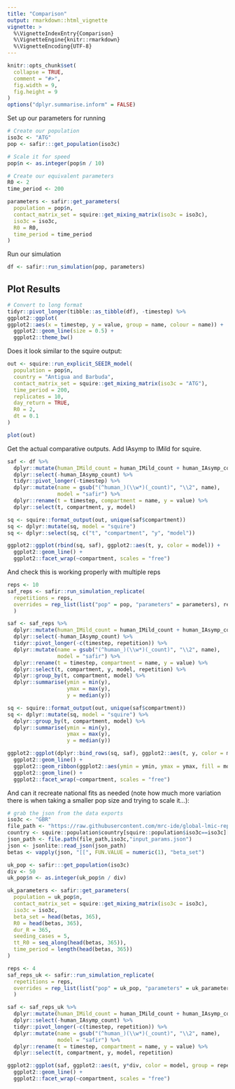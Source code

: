 ```yaml
---
title: "Comparison"
output: rmarkdown::html_vignette
vignette: >
  %\VignetteIndexEntry{Comparison}
  %\VignetteEngine{knitr::rmarkdown}
  %\VignetteEncoding{UTF-8}
---
```


```r
knitr::opts_chunk$set(
  collapse = TRUE,
  comment = "#>", 
  fig.width = 9, 
  fig.height = 9
)
options("dplyr.summarise.inform" = FALSE)
```

Set up our parameters for running

```r

# Create our population
iso3c <- "ATG"
pop <- safir:::get_population(iso3c)

# Scale it for speed
pop$n <- as.integer(pop$n / 10)

# Create our equivalent parameters
R0 <- 2
time_period <- 200

parameters <- safir::get_parameters(
  population = pop$n,
  contact_matrix_set = squire::get_mixing_matrix(iso3c = iso3c),
  iso3c = iso3c,
  R0 = R0,
  time_period = time_period
)


```

Run our simulation

```r

df <- safir::run_simulation(pop, parameters)

```

## Plot Results

```r
# Convert to long format
tidyr::pivot_longer(tibble::as_tibble(df), -timestep) %>% 
ggplot2::ggplot(
ggplot2::aes(x = timestep, y = value, group = name, colour = name)) +
  ggplot2::geom_line(size = 0.5) +
  ggplot2::theme_bw()
```

Does it look similar to the squire output:

```r

out <- squire::run_explicit_SEEIR_model(
  population = pop$n, 
  country = "Antigua and Barbuda", 
  contact_matrix_set = squire::get_mixing_matrix(iso3c = "ATG"),
  time_period = 200, 
  replicates = 10,
  day_return = TRUE, 
  R0 = 2, 
  dt = 0.1
)

plot(out)

```

Get the actual comparative outputs. Add IAsymp to IMild for squire.

```r

saf <- df %>% 
  dplyr::mutate(human_IMild_count = human_IMild_count + human_IAsymp_count) %>% 
  dplyr::select(-human_IAsymp_count) %>% 
  tidyr::pivot_longer(-timestep) %>% 
  dplyr::mutate(name = gsub("(^human_)(\\w*)(_count)", "\\2", name), 
                model = "safir") %>% 
  dplyr::rename(t = timestep, compartment = name, y = value) %>% 
  dplyr::select(t, compartment, y, model)

sq <- squire::format_output(out, unique(saf$compartment))
sq <- dplyr::mutate(sq, model = "squire")
sq <- dplyr::select(sq, c("t", "compartment", "y", "model"))

ggplot2::ggplot(rbind(sq, saf), ggplot2::aes(t, y, color = model)) +
  ggplot2::geom_line() +
  ggplot2::facet_wrap(~compartment, scales = "free")

```

And check this is working properly with multiple reps

```r

reps <- 10
saf_reps <- safir::run_simulation_replicate(
  repetitions = reps, 
  overrides = rep_list(list("pop" = pop, "parameters" = parameters), reps)
  )

saf <- saf_reps %>% 
  dplyr::mutate(human_IMild_count = human_IMild_count + human_IAsymp_count) %>% 
  dplyr::select(-human_IAsymp_count) %>% 
  tidyr::pivot_longer(-c(timestep, repetition)) %>% 
  dplyr::mutate(name = gsub("(^human_)(\\w*)(_count)", "\\2", name), 
                model = "safir") %>% 
  dplyr::rename(t = timestep, compartment = name, y = value) %>% 
  dplyr::select(t, compartment, y, model, repetition) %>% 
  dplyr::group_by(t, compartment, model) %>% 
  dplyr::summarise(ymin = min(y),
                   ymax = max(y),
                   y = median(y))

sq <- squire::format_output(out, unique(saf$compartment))
sq <- dplyr::mutate(sq, model = "squire") %>% 
  dplyr::group_by(t, compartment, model) %>% 
  dplyr::summarise(ymin = min(y),
                   ymax = max(y),
                   y = median(y))

ggplot2::ggplot(dplyr::bind_rows(sq, saf), ggplot2::aes(t, y, color = model)) +
  ggplot2::geom_line() +
  ggplot2::geom_ribbon(ggplot2::aes(ymin = ymin, ymax = ymax, fill = model), alpha = 0.2) +
  ggplot2::geom_line() +
  ggplot2::facet_wrap(~compartment, scales = "free")

```

And can it recreate national fits as needed (note how much more variation there is
when taking a smaller pop size and trying to scale it...):


```r

# grab the json from the data exports
iso3c <- "GBR"
file_path <- "https://raw.githubusercontent.com/mrc-ide/global-lmic-reports/master/"
country <- squire::population$country[squire::population$iso3c==iso3c][1]
json_path <- file.path(file_path,iso3c,"input_params.json")
json <- jsonlite::read_json(json_path)
betas <- vapply(json, "[[", FUN.VALUE = numeric(1), "beta_set")

uk_pop <- safir:::get_population(iso3c)
div <- 50
uk_pop$n <- as.integer(uk_pop$n / div)

uk_parameters <- safir::get_parameters(
  population = uk_pop$n,
  contact_matrix_set = squire::get_mixing_matrix(iso3c = iso3c),
  iso3c = iso3c,
  beta_set = head(betas, 365),
  R0 = head(betas, 365), 
  dur_R = 365,
  seeding_cases = 5, 
  tt_R0 = seq_along(head(betas, 365)),
  time_period = length(head(betas, 365))
)

reps <- 4
saf_reps_uk <- safir::run_simulation_replicate(
  repetitions = reps, 
  overrides = rep_list(list("pop" = uk_pop, "parameters" = uk_parameters), reps)
  )

saf <- saf_reps_uk %>% 
  dplyr::mutate(human_IMild_count = human_IMild_count + human_IAsymp_count) %>% 
  dplyr::select(-human_IAsymp_count) %>% 
  tidyr::pivot_longer(-c(timestep, repetition)) %>% 
  dplyr::mutate(name = gsub("(^human_)(\\w*)(_count)", "\\2", name), 
                model = "safir") %>% 
  dplyr::rename(t = timestep, compartment = name, y = value) %>% 
  dplyr::select(t, compartment, y, model, repetition)

ggplot2::ggplot(saf, ggplot2::aes(t, y*div, color = model, group = repetition)) +
  ggplot2::geom_line() +
  ggplot2::facet_wrap(~compartment, scales = "free")

```
